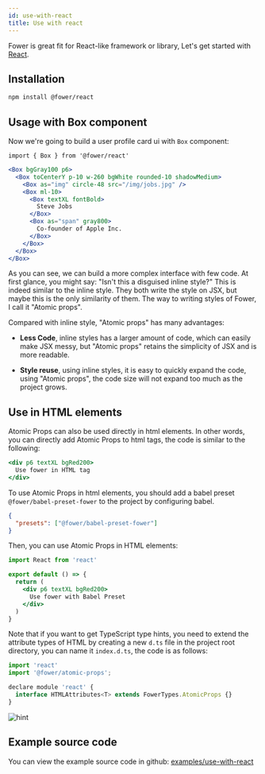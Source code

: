 ```yaml
---
id: use-with-react
title: Use with react
---
```


Fower is great fit for React-like framework or library, Let's get started with [React](https://reactjs.org/).

## Installation

```bash npm2yarn
npm install @fower/react
```

## Usage with Box component

Now we're going to build a user profile card ui with `Box` component:

```tsx
import { Box } from '@fower/react'
```

```jsx live
<Box bgGray100 p6>
  <Box toCenterY p-10 w-260 bgWhite rounded-10 shadowMedium>
    <Box as="img" circle-48 src="/img/jobs.jpg" />
    <Box ml-10>
      <Box textXL fontBold>
        Steve Jobs
      </Box>
      <Box as="span" gray800>
        Co-founder of Apple Inc.
      </Box>
    </Box>
  </Box>
</Box>
```

As you can see, we can build a more complex interface with few code. At first glance, you might say: "Isn't this a disguised inline style?" This is indeed similar to the inline style. They both write the style on JSX, but maybe this is the only similarity of them. The way to writing styles of Fower, I call it "Atomic props".

Compared with inline style, "Atomic props" has many advantages:

- **Less Code**, inline styles has a larger amount of code, which can easily make JSX messy, but "Atomic props" retains the simplicity of JSX and is more readable.

- **Style reuse**, using inline styles, it is easy to quickly expand the code, using "Atomic props", the code size will not expand too much as the project grows.

## Use in HTML elements

Atomic Props can also be used directly in html elements. In other words, you can directly add Atomic Props to html tags, the code is similar to the following:

```jsx
<div p6 textXL bgRed200>
  Use fower in HTML tag
</div>
```

To use Atomic Props in html elements, you should add a babel preset `@fower/babel-preset-fower` to the project by configuring babel.

```json title=".babelrc"
{
  "presets": ["@fower/babel-preset-fower"]
}
```

Then, you can use Atomic Props in HTML elements:

```jsx
import React from 'react'

export default () => {
  return (
    <div p6 textXL bgRed200>
      Use fower with Babel Preset
    </div>
  )
}
```

Note that if you want to get TypeScript type hints, you need to extend the attribute types of HTML by creating a new `d.ts` file in the project root directory, you can name it `index.d.ts`, the code is as follows:

```jsx title="index.d.ts"
import 'react'
import '@fower/atomic-props';

declare module 'react' {
  interface HTMLAttributes<T> extends FowerTypes.AtomicProps {}
}

```

![hint](/img/Intellisense.png)

## Example source code

You can view the example source code in github: [examples/use-with-react](https://github.com/forsigner/fower/tree/master/examples/example-react)
